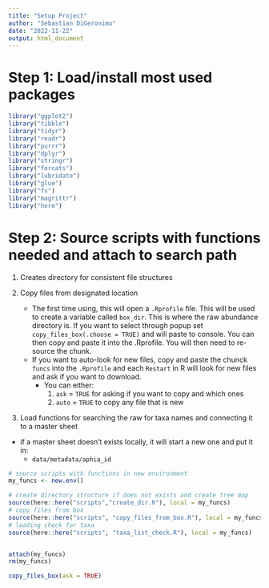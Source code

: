 ```yaml
---
title: "Setup Project"
author: "Sebastian DiGeronimo"
date: "2022-11-22"
output: html_document
---
```


# Step 1: Load/install most used packages 
```r
library("ggplot2")
library("tibble")
library("tidyr")
library("readr")
library("purrr")
library("dplyr")
library("stringr")
library("forcats")
library("lubridate")
library("glue")
library("fs")
library("magrittr")
library("here")
```

# Step 2: Source scripts with functions needed and attach to search path

1. Creates directory for consistent file structures

2. Copy files from designated location
    - The first time using, this will open a `.Rprofile` file. This will be used to create a variable called `box_dir`. This is where the raw abundance directory is. If you want to select through popup set `copy_files_box(.choose = TRUE)` and will paste to console. You can then copy and paste it into the .Rprofile. You will then need to re-source the chunk.
    - If you want to auto-look for new files, copy and paste the chunck `funcs` into the `.Rprofile` and each `Restart` in R will look for new files and ask if you want to download. 
        - You can either:
            1. `ask` = `TRUE` for asking if you want to copy and which ones
            2. `auto` = `TRUE` to copy any file that is new

3. Load functions for searching the raw for taxa names and connecting it to a master sheet
- if a master sheet doesn't exists locally, it will start a new one and put it in:
    - `data/metadata/aphia_id`

```r
# source scripts with functions in new environment
my_funcs <- new.env()

# create directory structure if does not exists and create tree map
source(here::here("scripts","create_dir.R"), local = my_funcs)
# copy files from box
source(here::here("scripts", "copy_files_from_box.R"), local = my_funcs)
# loading check for taxa
source(here::here("scripts", "taxa_list_check.R"), local = my_funcs)


attach(my_funcs)
rm(my_funcs)

copy_files_box(ask = TRUE)

```
